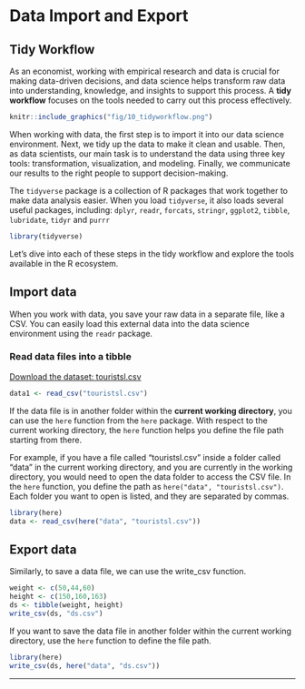 # Data Import and Export

## Tidy Workflow

As an economist, working with empirical research and data is crucial for making data-driven decisions, and data science helps transform raw data into understanding, knowledge, and insights to support this process. A **tidy workflow** focuses on the tools needed to carry out this process effectively.

```r
knitr::include_graphics("fig/10_tidyworkflow.png")
```

When working with data, the first step is to import it into our data science environment. Next, we tidy up the data to make it clean and usable. Then, as data scientists, our main task is to understand the data using three key tools: transformation, visualization, and modeling. Finally, we communicate our results to the right people to support decision-making.

The `tidyverse` package is a collection of R packages that work together to make data analysis easier. When you load `tidyverse`, it also loads several useful packages, including: `dplyr`, `readr`, `forcats`, `stringr`, `ggplot2`, `tibble`, `lubridate`, `tidyr` and `purrr`

```r
library(tidyverse)
```

Let's dive into each of these steps in the tidy workflow and explore the tools available in the R ecosystem.

## Import data

When you work with data, you save your raw data in a separate file, like a CSV. You can easily load this external data into the data science environment using the `readr` package.

### Read data files into a tibble

[Download the dataset: touristsl.csv](data/touristsl.csv)

```r
data1 <- read_csv("touristsl.csv")
```

If the data file is in another folder within the **current working directory**, you can use the `here` function from the `here` package. With respect to the current working directory, the `here` function helps you define the file path starting from there.

For example, if you have a file called "touristsl.csv" inside a folder called "data" in the current working directory, and you are currently in the working directory, you would need to open the data folder to access the CSV file. In the `here` function, you define the path as `here("data", "touristsl.csv")`. Each folder you want to open is listed, and they are separated by commas.

```r
library(here)
data <- read_csv(here("data", "touristsl.csv"))
```

## Export data

Similarly, to save a data file, we can use the write_csv function.

```r
weight <- c(50,44,60)
height <- c(150,160,163)
ds <- tibble(weight, height)
write_csv(ds, "ds.csv")
```

If you want to save the data file in another folder within the current working directory, use the `here` function to define the file path.

```r
library(here)
write_csv(ds, here("data", "ds.csv"))
```

------------------------------------------------------------------------
